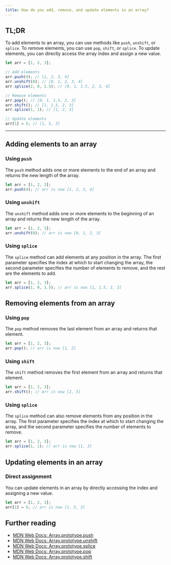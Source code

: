 ```yaml
---
title: How do you add, remove, and update elements in an array?
---
```


## TL;DR

To add elements to an array, you can use methods like `push`, `unshift`, or `splice`. To remove elements, you can use `pop`, `shift`, or `splice`. To update elements, you can directly access the array index and assign a new value.

```js
let arr = [1, 2, 3];

// Add elements
arr.push(4); // [1, 2, 3, 4]
arr.unshift(0); // [0, 1, 2, 3, 4]
arr.splice(2, 0, 1.5); // [0, 1, 1.5, 2, 3, 4]

// Remove elements
arr.pop(); // [0, 1, 1.5, 2, 3]
arr.shift(); // [1, 1.5, 2, 3]
arr.splice(1, 1); // [1, 2, 3]

// Update elements
arr[1] = 5; // [1, 5, 3]
```

---

## Adding elements to an array

### Using `push`

The `push` method adds one or more elements to the end of an array and returns the new length of the array.

```js
let arr = [1, 2, 3];
arr.push(4); // arr is now [1, 2, 3, 4]
```

### Using `unshift`

The `unshift` method adds one or more elements to the beginning of an array and returns the new length of the array.

```js
let arr = [1, 2, 3];
arr.unshift(0); // arr is now [0, 1, 2, 3]
```

### Using `splice`

The `splice` method can add elements at any position in the array. The first parameter specifies the index at which to start changing the array, the second parameter specifies the number of elements to remove, and the rest are the elements to add.

```js
let arr = [1, 2, 3];
arr.splice(1, 0, 1.5); // arr is now [1, 1.5, 2, 3]
```

## Removing elements from an array

### Using `pop`

The `pop` method removes the last element from an array and returns that element.

```js
let arr = [1, 2, 3];
arr.pop(); // arr is now [1, 2]
```

### Using `shift`

The `shift` method removes the first element from an array and returns that element.

```js
let arr = [1, 2, 3];
arr.shift(); // arr is now [2, 3]
```

### Using `splice`

The `splice` method can also remove elements from any position in the array. The first parameter specifies the index at which to start changing the array, and the second parameter specifies the number of elements to remove.

```js
let arr = [1, 2, 3];
arr.splice(1, 1); // arr is now [1, 3]
```

## Updating elements in an array

### Direct assignment

You can update elements in an array by directly accessing the index and assigning a new value.

```js
let arr = [1, 2, 3];
arr[1] = 5; // arr is now [1, 5, 3]
```

## Further reading

- [MDN Web Docs: Array.prototype.push](https://developer.mozilla.org/en-US/docs/Web/JavaScript/Reference/Global_Objects/Array/push)
- [MDN Web Docs: Array.prototype.unshift](https://developer.mozilla.org/en-US/docs/Web/JavaScript/Reference/Global_Objects/Array/unshift)
- [MDN Web Docs: Array.prototype.splice](https://developer.mozilla.org/en-US/docs/Web/JavaScript/Reference/Global_Objects/Array/splice)
- [MDN Web Docs: Array.prototype.pop](https://developer.mozilla.org/en-US/docs/Web/JavaScript/Reference/Global_Objects/Array/pop)
- [MDN Web Docs: Array.prototype.shift](https://developer.mozilla.org/en-US/docs/Web/JavaScript/Reference/Global_Objects/Array/shift)
